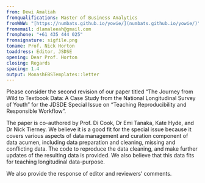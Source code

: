 ```yaml
---
from: Dewi Amaliah
fromqualifications: Master of Business Analytics
fromWWW: "[https://numbats.github.io/yowie/](numbats.github.io/yowie/)"
fromemail: dlamaleeah@gmail.com
fromphone: "+61 435 444 025"
fromsignature: sigfile.png
toname: Prof. Nick Horton
toaddress: Editor, JSDSE 
opening: Dear Prof. Horton
closing: Regards
spacing: 1.4
output: MonashEBSTemplates::letter
---
```


Please consider the second revision of our paper titled "The Journey from Wild to Textbook Data: A Case Study from the National Longitudinal Survey of Youth" for the JDSDE Special Issue on "Teaching Reproducibility and Responsible Workflow". 

The paper is co-authored by Prof. Di Cook, Dr Emi Tanaka, Kate Hyde, and Dr Nick Tierney. We believe it is a good fit for the special issue because it covers various aspects of data management and curation component of data acumen, including data preparation and cleaning, missing and conflicting data. The code to reproduce the data cleaning, and make further updates of the resulting data is provided. We also believe that this data fits for teaching longitudinal data-purpose. 

We also provide the response of editor and reviewers' comments.
